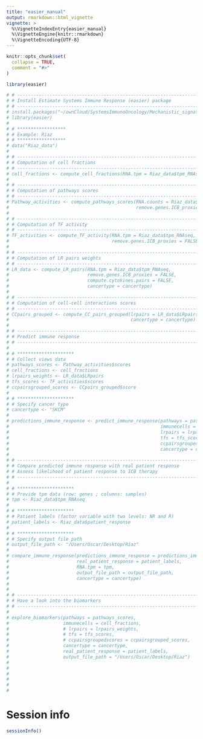 ```yaml
---
title: "easier_manual"
output: rmarkdown::html_vignette
vignette: >
  %\VignetteIndexEntry{easier_manual}
  %\VignetteEngine{knitr::rmarkdown}
  %\VignetteEncoding{UTF-8}
---
```


```r
knitr::opts_chunk$set(
  collapse = TRUE,
  comment = "#>"
)
```

```r
library(easier)
```

```r
# # ---------------------------------------------------------------------------
# # Install Estimate Systems Immune Response (easier) package
# # ---------------------------------------------------------------------------
# install.packages("~/ownCloud/SystemsImmunoOncology/Mechanistic_signatures_project/easier_1.0.3.tar.gz", repos = NULL, type="source")
# library(easier)
#
# # ******************
# # Example: Riaz
# # ******************
# data("Riaz_data")
#
# # ---------------------------------------------------------------------------
# # Computation of cell fractions
# # ---------------------------------------------------------------------------
# cell_fractions <- compute_cell_fractions(RNA.tpm = Riaz_data$tpm_RNAseq)
#
# # ---------------------------------------------------------------------------
# # Computation of pathways scores
# # ---------------------------------------------------------------------------
# Pathway_activities <- compute_pathways_scores(RNA.counts = Riaz_data$raw_counts_RNAseq,
#                                               remove.genes.ICB_proxies = TRUE)
#
# # ---------------------------------------------------------------------------
# # Computation of TF activity
# # ---------------------------------------------------------------------------
# TF_activities <- compute_TF_activity(RNA.tpm = Riaz_data$tpm_RNAseq,
#                                      remove.genes.ICB_proxies = FALSE)
#
# # ---------------------------------------------------------------------------
# # Computation of LR pairs weights
# # ---------------------------------------------------------------------------
# LR_data <- compute_LR_pairs(RNA.tpm = Riaz_data$tpm_RNAseq,
#                             remove.genes.ICB_proxies = FALSE,
#                             compute.cytokines.pairs = FALSE,
#                             cancertype = cancertype)
#
# # ---------------------------------------------------------------------------
# # Computation of cell-cell interactions scores
# # ---------------------------------------------------------------------------
# CCpairs_grouped <- compute_CC_pairs_grouped(lrpairs = LR_data$LRpairs,
#                                             cancertype = cancertype)
#
# # ---------------------------------------------------------------------------
# # Predict immune response
# # ---------------------------------------------------------------------------
#
# # *********************
# # Collect views data
# pathways_scores <- Pathway_activities$scores
# cell_fractions <- cell_fractions
# lrpairs_weights <- LR_data$LRpairs
# tfs_scores <- TF_activities$scores
# ccpairsgrouped_scores <- CCpairs_grouped$score
#
# # *********************
# # Specify cancer type
# cancertype <- "SKCM"
#
# predictions_immune_response <- predict_immune_response(pathways = pathways_scores,
#                                                        immunecells = cell_fractions,
#                                                        lrpairs = lrpairs_weights,
#                                                        tfs = tfs_scores,
#                                                        ccpairsgroupedscores = ccpairsgrouped_scores,
#                                                        cancertype = cancertype)
#
# # ---------------------------------------------------------------------------
# # Compare predicted immune response with real patient response
# # Assess likelihood of patient response to ICB therapy
# # ---------------------------------------------------------------------------
#
# # *********************
# # Provide tpm data (row: genes ; columns: samples)
# tpm <- Riaz_data$tpm_RNAseq
#
# # *********************
# # Patient labels (factor variable with two levels: NR and R)
# patient_labels <- Riaz_data$patient_response
#
# # *********************
# # Specify output file path
# output_file_path <- "/Users/Oscar/Desktop/Riaz"
#
# compare_immune_response(predictions_immune_response = predictions_immune_response,
#                         real_patient_response = patient_labels,
#                         RNA.tpm = tpm,
#                         output_file_path = output_file_path,
#                         cancertype = cancertype)
#
#
# # ---------------------------------------------------------------------------
# # Have a look into the biomarkers
# # ---------------------------------------------------------------------------
#
# explore_biomarkers(pathways = pathways_scores,
#                    immunecells = cell_fractions,
#                    # lrpairs = lrpairs_weights,
#                    # tfs = tfs_scores,
#                    # ccpairsgroupedscores = ccpairsgrouped_scores,
#                    cancertype = cancertype,
#                    real_patient_response = patient_labels,
#                    output_file_path = "/Users/Oscar/Desktop/Riaz")
#
#
#
#
#
#

```

# Session info {-}

```r
sessionInfo()
```

